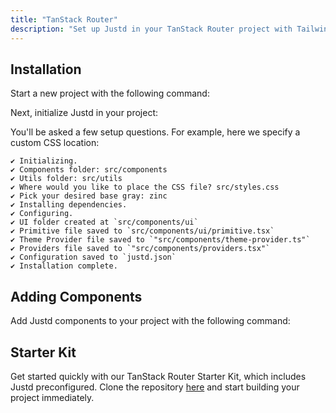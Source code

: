 ```yaml
---
title: "TanStack Router"
description: "Set up Justd in your TanStack Router project with Tailwind CSS using a simple and efficient installation process."
---
```


## Installation
Start a new project with the following command:
<Installation command='npx create-tsrouter-app@latest app --template file-router --tailwind' />

Next, initialize Justd in your project:
<Installation command='npx justd-cli@latest init --force' />

You'll be asked a few setup questions. For example, here we specify a custom CSS location:
```
✔ Initializing.
✔ Components folder: src/components
✔ Utils folder: src/utils
✔ Where would you like to place the CSS file? src/styles.css
✔ Pick your desired base gray: zinc
✔ Installing dependencies.
✔ Configuring.
✔ UI folder created at `src/components/ui`
✔ Primitive file saved to `src/components/ui/primitive.tsx`
✔ Theme Provider file saved to `"src/components/theme-provider.ts"`
✔ Providers file saved to `"src/components/providers.tsx"`
✔ Configuration saved to `justd.json`
✔ Installation complete.
```

## Adding Components
Add Justd components to your project with the following command:
<Installation command='npx justd-cli@latest add text-field button menu' />

## Starter Kit
Get started quickly with our TanStack Router Starter Kit, which includes Justd preconfigured. Clone the repository [here](https://github.com/justdlabs/tanstack-router) and start building your project immediately.
